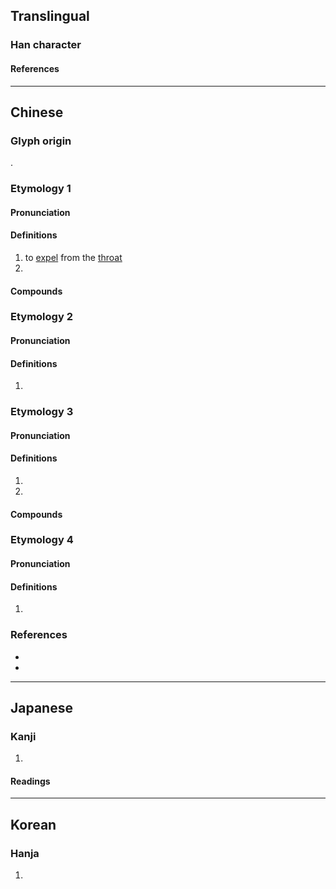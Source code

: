 {{also|詻}}
{{character info/new}}
==Translingual==

===Han character===
{{Han char|rn=30|rad=口|as=06|sn=9|four=67064|canj=RHER|ids=⿰口各}}

====References====
{{Han ref|kx=0187.050|dkj=03550|dj=0406.070|hdz=10620.070|uh=54AF}}

----

==Chinese==

===Glyph origin===
{{Han compound|口|各|ls=psc|c1=s|c2=p|t1=mouth}}.

===Etymology 1===
{{zh-forms}}

====Pronunciation====
{{zh-pron
|m=luò,kǎ
|c=kat1
|mn=kha̍k
|cat=v,interjection
}}

====Definitions====
{{zh-hanzi}}

# to [[expel]] from the [[throat]]
# {{n-g|an interjection, the sound of coughing}}

====Compounds====
{{zh-der|咯血}}
===Etymology 2===
{{zh-forms}}

====Pronunciation====
{{zh-pron
|m=lo
|c=lo1
|c-t=lo2
|c-t_note=Also {{IPAchar|/lə⁵⁵/}}
|cat=part
}}

====Definitions====
{{zh-hanzi}}

# {{n-g|sentence-final particle indicating that something is obvious}} 

===Etymology 3===
{{zh-forms}}

====Pronunciation====
{{zh-pron
|m=gē,gé
|c=lok3,lo3,gok3
|mn=ko̍k
|cat=interjection
}}

====Definitions====
{{zh-hanzi}}

# {{zh-used in|咯噠}}
# {{n-g|an interjection, the sound of coughing, chicken's clucking, etc.}}

====Compounds====
{{zh-der|吱吱咯咯|咯噔|咯噹|咯吱咯喳|咯噠|咯咯|咭吱咯吱|咯吱|咯咯作響|咭噔咯噔|打飽咯|掩咯雞|跳咯噔兒}}
===Etymology 4===
{{zh-forms}}

====Pronunciation====
{{zh-pron
|m=luò
|c=lok6
|cat=
}}

====Definitions====
{{zh-hanzi}}

# {{zh-only|吡咯}}

===References===
* {{R:twedu|A00578}}
* {{R:yue:mfccd}}

----

==Japanese==

===Kanji===
{{ja-kanji|rs=口06}}

# {{rfdef|ja|sort=口06}}

====Readings====
{{ja-readings
|goon=きゃく, らく
|kanon=かく, らく
|kun=は-く}}

----

==Korean==

===Hanja===
{{ko-hanja|hangeul=각|rv=gak|mr=kak}}

# {{rfdef|ko|sort=口06}}